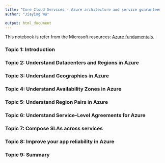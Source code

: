 ```yaml
---
title: "Core Cloud Services - Azure architecture and service guarantees"
author: "Jiaying Wu"

output: html_document
---
```


This notebook is refer from the Microsoft resources: [Azure fundamentals](https://docs.microsoft.com/en-gb/learn/paths/azure-fundamentals/).

### Topic 1: Introduction



### Topic 2: Understand Datacenters and Regions in Azure



### Topic 3: Understand Geographies in Azure




### Topic 4: Understand Availability Zones in Azure



### Topic 5: Understand Region Pairs in Azure



### Topic 6: Understand Service-Level Agreements for Azure



### Topic 7: Compose SLAs across services






### Topic 8: Improve your app reliability in Azure





### Topic 9: Summary








